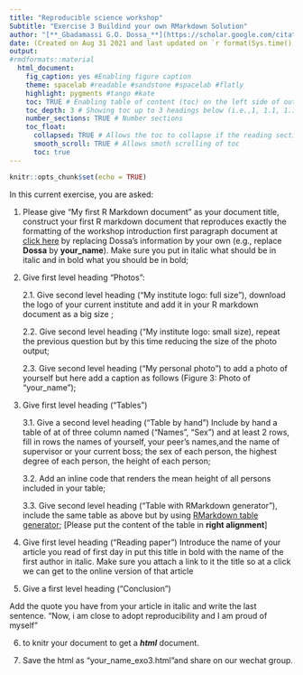 ```yaml
---
title: "Reproducible science workshop"
Subtitle: "Exercise 3 Buildind your own RMarkdown Solution"
author: "[**_Gbadamassi G.O. Dossa_**](https://scholar.google.com/citations?user=w20AkZcAAAAJ&hl=en)"
date: (Created on Aug 31 2021 and last updated on `r format(Sys.time(), "%a %b %d %Y %H:%M:%S")`)
output: 
#rmdformats::material
  html_document:
    fig_caption: yes #Enabling figure caption
    theme: spacelab #readable #sandstone #spacelab #flatly
    highlight: pygments #tango #kate
    toc: TRUE # Enabling table of content (toc) on the left side of output
    toc_depth: 3 # Showing toc up to 3 headings below (i.e.,1, 1.1, 1.1.1)
    number_sections: TRUE # Number sections
    toc_float:
      collapsed: TRUE # Allows the toc to collapse if the reading section is not concerned
      smooth_scroll: TRUE # Allows smoth scrolling of toc
      toc: true
---
```


```r
knitr::opts_chunk$set(echo = TRUE)
```

In this current exercise, you are asked:

1. Please give "My first R Markdown document" as your document title, construct your first R markdown document that reproduces exactly the formatting of the workshop introduction first paragraph document at [click here](https://dossag.github.io/reproducible-science-afec-x-2021/) by replacing Dossa's information by your own (e.g., replace **Dossa** by **your_name**). Make sure you put in italic what should be in italic and in bold what you should be in bold;

2. Give first level heading "Photos":

    2.1. Give second level heading ("My institute logo: full size"), download the logo of your current institute and add it in your R markdown document as a big size ;

    2.2. Give second level heading ("My institute logo: small size), repeat the previous question but by this time reducing the size of the photo output;

    2.3. Give second level heading ("My personal photo") to add a photo of yourself but here add a caption as follows (Figure 3: Photo of "your_name");

3. Give first level heading ("Tables")

    3.1. Give a second level heading ("Table by hand") Include by hand a table of at of three column named ("Names", "Sex") and at least 2 rows, fill in rows the names of yourself, your peer's names,and the name of supervisor or your current boss; the sex of each person, the highest degree of each person, the height of each person;


    3.2. Add an inline code that renders the mean height of all persons included in your table;

    3.3. Give second level heading ("Table with RMarkdown generator"), include the same table as above but by using [RMarkdown table generator]();
[Please put the content of the table in **right alignment**]

4. Give first level heading ("Reading paper") 
Introduce the name of your article you read of first day in put this title in bold with the name of the first author in italic. Make sure you attach a link to it the title so at a click we can get to the online version of that article

5. Give a first level heading ("Conclusion")

Add the quote you have from your article in italic and write  the last sentence. "Now, i am close to adopt reproducibility and I am proud of myself" 

6. to knitr your document to get a ***html*** document.


7. Save the html as "your_name_exo3.html"and share on our wechat group.

